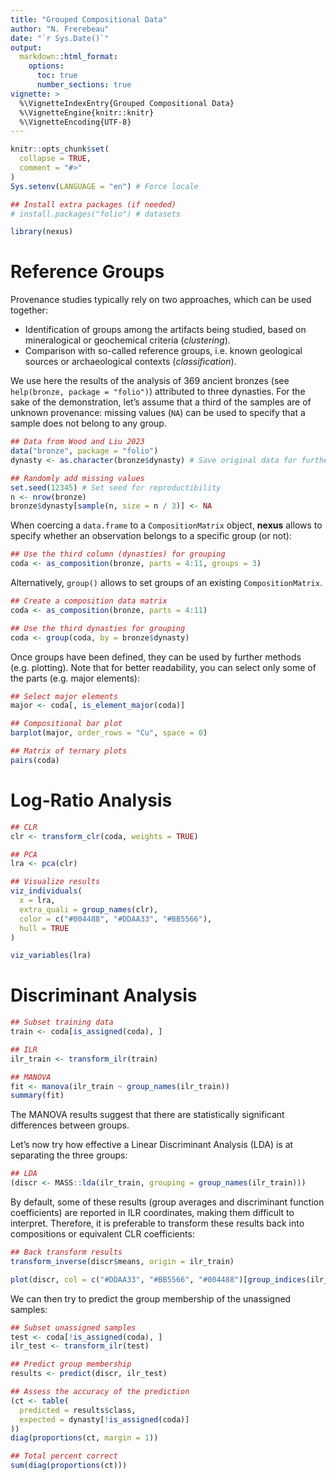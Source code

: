 ```yaml
---
title: "Grouped Compositional Data"
author: "N. Frerebeau"
date: "`r Sys.Date()`"
output:
  markdown::html_format:
    options:
      toc: true
      number_sections: true
vignette: >
  %\VignetteIndexEntry{Grouped Compositional Data}
  %\VignetteEngine{knitr::knitr}
  %\VignetteEncoding{UTF-8}
---
```

  
```r
knitr::opts_chunk$set(
  collapse = TRUE,
  comment = "#>"
)
Sys.setenv(LANGUAGE = "en") # Force locale
```

```r
## Install extra packages (if needed)
# install.packages("folio") # datasets

library(nexus)
```

# Reference Groups

Provenance studies typically rely on two approaches, which can be used together:

* Identification of groups among the artifacts being studied, based on mineralogical or geochemical criteria (*clustering*).
* Comparison with so-called reference groups, i.e. known geological sources or archaeological contexts (*classification*).

We use here the results of the analysis of 369 ancient bronzes (see `help(bronze, package = "folio")`) attributed to three dynasties. For the sake of the demonstration, let's assume that a third of the samples are of unknown provenance: missing values (`NA`) can be used to specify that a sample does not belong to any group.

```r
## Data from Wood and Liu 2023
data("bronze", package = "folio")
dynasty <- as.character(bronze$dynasty) # Save original data for further use

## Randomly add missing values
set.seed(12345) # Set seed for reproductibility
n <- nrow(bronze)
bronze$dynasty[sample(n, size = n / 3)] <- NA
```

When coercing a `data.frame` to a `CompositionMatrix` object, **nexus** allows to specify whether an observation belongs to a specific group (or not):

```r
## Use the third column (dynasties) for grouping
coda <- as_composition(bronze, parts = 4:11, groups = 3)
```

Alternatively, `group()` allows to set groups of an existing `CompositionMatrix`.

```r
## Create a composition data matrix
coda <- as_composition(bronze, parts = 4:11)

## Use the third dynasties for grouping
coda <- group(coda, by = bronze$dynasty)
```

Once groups have been defined, they can be used by further methods (e.g. plotting). 
Note that for better readability, you can select only some of the parts (e.g. major elements):

```r
## Select major elements
major <- coda[, is_element_major(coda)]

## Compositional bar plot
barplot(major, order_rows = "Cu", space = 0)
```

```r
## Matrix of ternary plots
pairs(coda)
```

# Log-Ratio Analysis

```r
## CLR
clr <- transform_clr(coda, weights = TRUE)

## PCA
lra <- pca(clr)

## Visualize results
viz_individuals(
  x = lra, 
  extra_quali = group_names(clr),
  color = c("#004488", "#DDAA33", "#BB5566"),
  hull = TRUE
)

viz_variables(lra)
```

# Discriminant Analysis

```r
## Subset training data
train <- coda[is_assigned(coda), ]

## ILR
ilr_train <- transform_ilr(train)

## MANOVA
fit <- manova(ilr_train ~ group_names(ilr_train))
summary(fit)
```

The MANOVA results suggest that there are statistically significant differences between groups.

Let's now try how effective a Linear Discriminant Analysis (LDA) is at separating the three groups:

```r
## LDA
(discr <- MASS::lda(ilr_train, grouping = group_names(ilr_train)))
```

By default, some of these results (group averages and discriminant function coefficients) are reported in ILR coordinates, making them difficult to interpret. Therefore, it is preferable to transform these results back into compositions or equivalent CLR coefficients:

```r
## Back transform results
transform_inverse(discr$means, origin = ilr_train)
```

```r
plot(discr, col = c("#DDAA33", "#BB5566", "#004488")[group_indices(ilr_train)])
```

We can then try to predict the group membership of the unassigned samples:

```r
## Subset unassigned samples
test <- coda[!is_assigned(coda), ]
ilr_test <- transform_ilr(test)

## Predict group membership
results <- predict(discr, ilr_test)

## Assess the accuracy of the prediction
(ct <- table(
  predicted = results$class, 
  expected = dynasty[!is_assigned(coda)]
))
diag(proportions(ct, margin = 1))

## Total percent correct
sum(diag(proportions(ct)))
```
